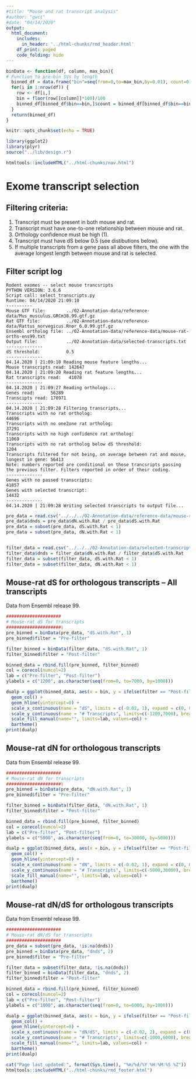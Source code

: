 ```yaml
---
#title: "Mouse and rat transcript analysis"
#author: "gwct"
#date: "04/14/2020"
output: 
  html_document:
    includes:
      in_header: '../html-chunks/rmd_header.html'
    df_print: paged
    code_folding: hide
---
```


```r
binData <- function(df, column, max_bin){
# Function to pre-bin SVs by length
  binned_df = data.frame("bin"=seq(from=0,to=max_bin,by=0.01), count=0)
  for(i in 1:nrow(df)) {
    row <- df[i,]
    bin = floor(row[[column]]*100)/100
    binned_df[binned_df$bin==bin,]$count = binned_df[binned_df$bin==bin,]$count + 1
  }
  return(binned_df) 
}

knitr::opts_chunk$set(echo = TRUE)

library(ggplot2)
library(plyr)
source("../lib/design.r")

htmltools::includeHTML("../html-chunks/nav.html")
```

# Exome transcript selection

## Filtering criteria:

1. Transcript must be present in both mouse and rat.
2. Transcript must have one-to-one relationship between mouse and rat.
3. Orthology confidence must be high (1).
4. Transcript must have dS below 0.5 (see distibutions below).
5. If multiple transcripts from a gene pass all above filters, the one with the average longest length between mouse and rat is selected.

## Filter script log

```
Rodent exomes -- select mouse trancsripts
PYTHON VERSION: 3.6.6
Script call: select_transcripts.py
Runtime: 04/14/2020 21:09:10
----------
Mouse GTF file:        ../02-Annotation-data/reference-data/Mus_musculus.GRCm38.99.gtf.gz
Rat GTF file:          ../02-Annotation-data/reference-data/Rattus_norvegicus.Rnor_6.0.99.gtf.gz
Ensembl ortholog file: ../02-Annotation-data/reference-data/mouse-rat-orths-ens99.txt
Output file:           ../02-Annotation-data/selected-transcripts.txt
--------------
dS threshold:          0.5
--------------
04.14.2020 | 21:09:10 Reading mouse feature lengths...
Mouse transcripts read: 142647
04.14.2020 | 21:09:20 Reading rat feature lengths...
Rat transcripts read:   41078
--------------
04.14.2020 | 21:09:27 Reading orthologs...
Genes read:      56289
Transcipts read: 170971
--------------
04.14.2020 | 21:09:28 Filtering transcripts...
Transcripts with no rat ortholog:                                                      44696
Transcripts with no one2one rat ortholog:                                              37291
Transcripts with no high confidence rat ortholog:                                      11069
Transcripts with no rat ortholog below dS threshold:                                   1204
Transcripts filtered for not being, on average between rat and mouse, longest in gene: 56413
Note: numbers reported are conditional on those trancsripts passing the previous filter. Filters reported in order of their coding.
--------------
Genes with no passed transcripts:                                                      41857
Genes with selected transcript:                                                        14432
--------------
04.14.2020 | 21:09:28 Writing selected transcripts to output file...
```

```r
pre_data = read.csv("../../../02-Annotation-data/reference-data/mouse-rat-orths-ens99.txt", header=T, sep="\t")
pre_data$dnds = pre_data$dN.with.Rat / pre_data$dS.with.Rat
pre_data = subset(pre_data, dS.with.Rat < 1)
pre_data = subset(pre_data, dN.with.Rat < 1)


filter_data = read.csv("../../../02-Annotation-data/selected-transcripts.txt", header=T, sep="\t", comment.char='#')
filter_data$dnds = filter_data$dN.with.Rat / filter_data$dS.with.Rat
filter_data = subset(filter_data, dS.with.Rat < 1)
filter_data = subset(filter_data, dN.with.Rat < 1)
```

## Mouse-rat dS for orthologous transcripts -- All transcripts

Data from Ensembl release 99.

```r
#####################
# Mouse-rat dS for transcripts
#####################\
pre_binned = binData(pre_data, "dS.with.Rat", 1)
pre_binned$filter = "Pre-filter"

filter_binned = binData(filter_data, "dS.with.Rat", 1)
filter_binned$filter = "Post-filter"

binned_data = rbind.fill(pre_binned, filter_binned)
col = corecol(numcol=2)
lab = c("Pre-filter", "Post-filter")
ylabels = c("1200", as.character(seq(from=0, to=7000, by=1000)))

dualp = ggplot(binned_data, aes(x = bin, y = ifelse(filter == "Post-filter",-1, 1)*count, fill = filter)) + 
  geom_col() +
  geom_hline(yintercept=0) +
  scale_x_continuous(name = "dS", limits = c(-0.02, 1), expand = c(0, 0)) +
  scale_y_continuous(name = "# Transcripts", limits=c(-1200,7000), breaks = 1000*(-1:7), labels=ylabels) +
  scale_fill_manual(name="", limits=lab, values=col) +
  bartheme()
print(dualp)
```

## Mouse-rat dN for orthologous transcripts

Data from Ensembl release 99.

```r
#####################
# Mouse-rat dN for transcripts
#####################\
pre_binned = binData(pre_data, "dN.with.Rat", 1)
pre_binned$filter = "Pre-filter"

filter_binned = binData(filter_data, "dN.with.Rat", 1)
filter_binned$filter = "Post-filter"

binned_data = rbind.fill(pre_binned, filter_binned)
col = corecol(numcol=2)
lab = c("Pre-filter", "Post-filter")
ylabels = c("5000", as.character(seq(from=0, to=30000, by=5000)))

dualp = ggplot(binned_data, aes(x = bin, y = ifelse(filter == "Post-filter",-1, 1)*count, fill = filter)) + 
  geom_col() +
  geom_hline(yintercept=0) +
  scale_x_continuous(name = "dN", limits = c(-0.02, 1), expand = c(0, 0)) +
  scale_y_continuous(name = "# Transcripts", limits=c(-5000,30000), breaks = 5000*(-1:6), labels=ylabels) +
  scale_fill_manual(name="", limits=lab, values=col) +
  bartheme()
print(dualp)
```

## Mouse-rat dN/dS for orthologous transcripts

Data from Ensembl release 99.

```r
#####################
# Mouse-rat dN/dS for transcripts
#####################
pre_data = subset(pre_data, !is.na(dnds))
pre_binned = binData(pre_data, "dnds", 2)
pre_binned$filter = "Pre-filter"

filter_data = subset(filter_data, !is.na(dnds))
filter_binned = binData(filter_data, "dnds", 2)
filter_binned$filter = "Post-filter"

binned_data = rbind.fill(pre_binned, filter_binned)
col = corecol(numcol=2)
lab = c("Pre-filter", "Post-filter")
ylabels = c("1000", as.character(seq(from=0, to=6000, by=1000)))

dualp = ggplot(binned_data, aes(x = bin, y = ifelse(filter == "Post-filter",-1, 1)*count, fill = filter)) + 
  geom_col() +
  geom_hline(yintercept=0) +
  scale_x_continuous(name = "dN/dS", limits = c(-0.02, 2), expand = c(0, 0)) +
  scale_y_continuous(name = "# Transcripts", limits=c(-1000,6000), breaks = 1000*(-1:6), labels=ylabels) +
  scale_fill_manual(name="", limits=lab, values=col) +
  bartheme()
print(dualp)
```



```r
cat("Page last updated:", format(Sys.time(), "%m/%d/%Y %H:%M:%S %Z"))
htmltools::includeHTML("../html-chunks/rmd_footer.html")
```